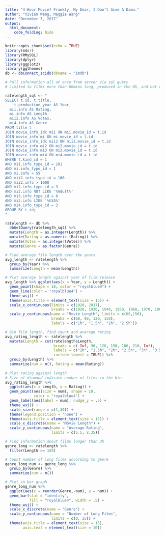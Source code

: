 ```yaml
---
title: "4-Hour Movie? Frankly, My Dear, I Don’t Give A Damn."
author: "Vivian Wang, Maggie Wang"
date: "December 3, 2017"
output: 
  html_document:
    code_folding: hide
---
```


```r
knitr::opts_chunk$set(echo = TRUE)
library(mdsr)
library(RMySQL)
library(dplyr)
library(ggplot2)
library(ggthemes)
db <- dbConnect_scidb(dbname = "imdb")
```

```r
# Pull information all at once from server via sql query
# Limited to films more than 60mins long, produced in the US, and not adult

ratelength_sql <- "
SELECT t.id, t.title, 
	t.production_year AS Year, 
  mii.info AS Rating,
  mi.info AS Length, 
  mii2.info AS Votes,
  mi4.info AS Genre
FROM title t
JOIN movie_info_idx mii ON mii.movie_id = t.id
JOIN movie_info mi ON mi.movie_id = t.id
JOIN movie_info_idx mii2 ON mii2.movie_id = t.id
JOIN movie_info mi2 ON mi2.movie_id = t.id
JOIN movie_info mi3 ON mi3.movie_id = t.id
JOIN movie_info mi4 ON mi4.movie_id = t.id
WHERE t.kind_id = 1
AND mii.info_type_id = 101
AND mi.info_type_id = 1
AND mi.info > 59
AND mii2.info_type_id = 100
AND mii2.info > 1000
AND mi2.info_type_id = 3
AND mi2.info NOT LIKE '%Adult%'
AND mi3.info_type_id = 8
AND mi3.info LIKE '%USA%'
AND mi4.info_type_id = 3
GROUP BY t.id;
"

ratelength <- db %>% 
  dbGetQuery(ratelength_sql) %>% 
  mutate(Length = as.integer(Length)) %>% 
  mutate(Rating = as.numeric (Rating)) %>% 
  mutate(Votes = as.integer(Votes)) %>% 
  mutate(Genre = as.factor(Genre))
```

```r
# Find average film length over the years
avg_length <- ratelength %>% 
  group_by(Year) %>% 
  summarize(Length = mean(Length))

# Plot average length against year of film release
avg_length %>% ggplot(aes(x = Year, y = Length)) + 
  geom_point(shape = 18, color = "royalblue4") + 
  geom_line(color = "royalblue4") + 
  theme_wsj() + 
  theme(axis.title = element_text(size = 15)) + 
  scale_x_continuous(limits = c(1920, 2017),
                     breaks = c(1920, 1930, 1940, 1950, 1960, 1970, 1980, 1990, 2000, 2010)) + 
  scale_y_continuous(name = "Movie Length", limits = c(60,150), 
                     breaks = c(60, 90, 120, 150),
                     labels = c("1h", "1.5h", "2h", "2.5h"))
```

```r
# Bin film length, find count and average rating
avg_rating_length <- ratelength %>% 
  mutate(Length = cut(ratelength$Length, 
                      breaks = c(-Inf, 90, 120, 150, 180, 210, Inf), 
                      labels = c("1h", "1.5h", "2h", "2.5h", "3h", "3.5h+"),
                      include.lowest = TRUE)) %>% 
  group_by(Length) %>% 
  summarize(num = n(), Rating = mean(Rating))
  
# Plot rating against length
# Size of diamond indicate number of films in the bin
avg_rating_length %>%
  ggplot(aes(x = Length, y = Rating)) + 
  geom_point(aes(size = num), shape = 18, 
             color = "royalblue4") + 
  geom_label(aes(label = num), nudge_y = .5) + 
  theme_wsj() + 
  scale_size(range = c(1,30)) + 
  theme(legend.position = "none") + 
  theme(axis.title = element_text(size = 15)) +
  scale_x_discrete(name = "Movie Length") +
  scale_y_continuous(name = "Average Rating", 
                     limits = c(5.5, 8.35))
```

```r
# Find information about films longer than 3h
genre_long <- ratelength %>% 
  filter(Length >= 180)

# Count number of long films according to genre
genre_long_num <- genre_long %>% 
  group_by(Genre) %>% 
  summarize(num = n())

# Plot in bar graph
genre_long_num %>% 
  ggplot(aes(x = reorder(Genre,-num), y = num)) + 
  geom_bar(stat = "identity", 
           fill = "royalblue4", width = .5) + 
  theme_wsj() + 
  scale_x_discrete(name = "Genre") + 
  scale_y_continuous(name = "Number of Long Films", 
                     limits = c(0, 25)) + 
  theme(axis.title = element_text(size = 15), 
        axis.text = element_text(size = 10))
```

